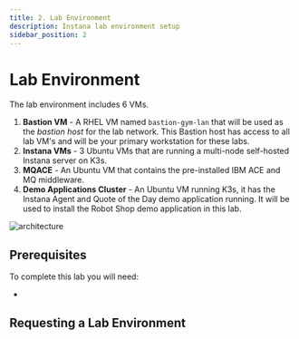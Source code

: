 ```yaml
---
title: 2. Lab Environment
description: Instana lab environment setup
sidebar_position: 2
---
```



# Lab Environment

The lab environment includes 6 VMs.

1. **Bastion VM** - A RHEL VM named `bastion-gym-lan` that will be used as the
   _bastion host_ for the lab network. This Bastion host has access to all lab
   VM's and will be your primary workstation for these labs.
2. **Instana VMs** - 3 Ubuntu VMs that are running a multi-node self-hosted
   Instana server on K3s.
3. **MQACE** - An Ubuntu VM that contains the pre-installed IBM ACE and MQ
   middleware.
4. **Demo Applications Cluster** - An Ubuntu VM running K3s, it has the Instana
   Agent and Quote of the Day demo application running. It will be used to
   install the Robot Shop demo application in this lab.

![architecture](images/architecture.png)

## Prerequisites

To complete this lab you will need:

- <LicenseInfo />

## Requesting a Lab Environment

<RequestingLabEnvironment
   environmentName="Jam-in-a-Box: Instana - Apps & IBM Middleware"
   environmentUrl="https://techzone.ibm.com/my/reservations/create/67ec9e6d673783a07149cef3"
/>
